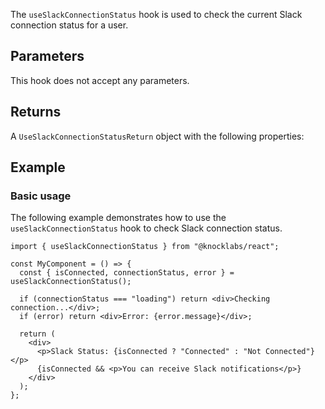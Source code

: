 The `useSlackConnectionStatus` hook is used to check the current Slack connection status for a user.

## Parameters

This hook does not accept any parameters.

## Returns

A `UseSlackConnectionStatusReturn` object with the following properties:

<Attributes>
  <Attribute
    name="isConnected"
    type="boolean"
    description="Whether the user has a connected Slack account."
  />
  <Attribute
    name="connectionStatus"
    type="'connected' | 'disconnected' | 'loading'"
    description="The current connection status."
  />
  <Attribute
    name="error"
    type="Error | null"
    description="Error object if the status check failed."
  />
</Attributes>

## Example

### Basic usage

The following example demonstrates how to use the `useSlackConnectionStatus` hook to check Slack connection status.

```tsx
import { useSlackConnectionStatus } from "@knocklabs/react";

const MyComponent = () => {
  const { isConnected, connectionStatus, error } = useSlackConnectionStatus();

  if (connectionStatus === "loading") return <div>Checking connection...</div>;
  if (error) return <div>Error: {error.message}</div>;

  return (
    <div>
      <p>Slack Status: {isConnected ? "Connected" : "Not Connected"}</p>
      {isConnected && <p>You can receive Slack notifications</p>}
    </div>
  );
};
```
